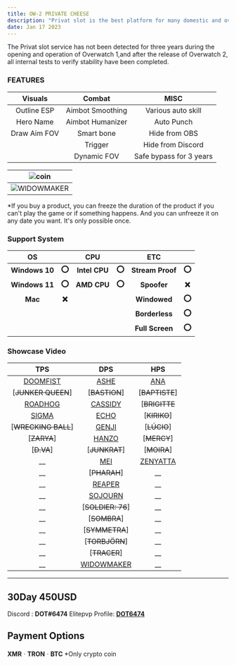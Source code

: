 ```yaml
---
title: OW-2 PRIVATE CHEESE
description: "Privat slot is the best platform for many domestic and overseas rankers, and the most secure of the OW-2 slots."
date: Jan 17 2023
---
```

The Privat slot service has not been detected for three years during the opening and operation of Overwatch 1,and after the release of Overwatch 2, all internal tests to verify stability have been completed.
### FEATURES
| **Visuals** 	| **Combat** 	| **MISC** 	|
|:---:	|:---:	|:---:	|
| Outline ESP 	| Aimbot Smoothing 	| Various auto skill 	|
| Hero Name 	| Aimbot Humanizer 	| Auto Punch 	|
| Draw Aim FOV 	| Smart bone 	| Hide from OBS 	|
|  	| Trigger 	| Hide from Discord 	|
|  	| Dynamic FOV 	| Safe bypass for 3 years 	|

| ![coin](https://media.giphy.com/media/l378B1B0BqDHJPmJG/giphy.gif) 	|
|:---:	|
| ![WIDOWMAKER](https://s9.gifyu.com/images/WIDOWMAKER.gif) 	|
*If you buy a product, you can freeze the duration of the product if you can't play the game or if something happens. And you can unfreeze it on any date you want. It's only possible once.
### Support System
| **OS** 	|  	| **CPU** 	|  	| **ETC** 	|  	|
|:---:	|:---:	|:---:	|:---:	|:---:	|:---:	|
| **Windows 10** 	| **⭕** 	| **Intel CPU** 	| **⭕** 	| **Stream Proof** 	| **⭕** 	|
| **Windows 11** 	| **⭕** 	| **AMD CPU** 	| **⭕** |  	**Spoofer**     | **❌** 	|
| **Mac** 	| **❌** 	|  	|  	| **Windowed** 	| **⭕**	|
|  	|  	|  	|  	| **Borderless** 	| **⭕**	|
|  	|  	|  	|  	| **Full Screen** 	| **⭕**	|
### Showcase Video 
| **TPS** 	| **DPS** 	| **HPS** 	|
|:---:	|:---:	|:---:	|
| [DOOMFIST](https://youtu.be/CPzPb6plbW0) 	| [ASHE](https://youtu.be/OPXEWYaC3xY) 	| [ANA](https://youtu.be/XjRUBfQ_Kdc) 	|
| [~~JUNKER QUEEN~~] 	| [~~BASTION~~] 	| [~~BAPTISTE~~] 	|
| [ROADHOG](https://youtu.be/-djuNiL2ytk) 	| [CASSIDY](https://youtu.be/lyXG_ovAois) 	| [~~BRIGITTE~~ 	|
| [SIGMA](https://youtu.be/PAs-9OKauHU) 	| [ECHO](https://youtu.be/gRBTfIGrTwQ) 	| [~~KIRIKO~~] 	|
| [~~WRECKING BALL~~] 	| [GENJI]() 	| [~~LÚCIO~~] 	|
| [~~ZARYA~~] 	| [HANZO](https://youtu.be/ClG-4afuoP4) 	| [~~MERCY~~] 	|
| [~~D.VA~~] 	| [~~JUNKRAT~~] 	| [~~MOIRA~~] 	|
| __ 	| [MEI](https://youtu.be/3dpTJjbkohE) 	| [ZENYATTA](https://youtu.be/fKux2QgRC_c) 	|
| __ 	| [~~PHARAH~~] 	| __ 	|
| __ 	| [REAPER](https://youtu.be/9n7-uf4nWDk) 	| __ 	|
| __ 	| [SOJOURN](https://youtu.be/g1HpVpK7J28) 	| __ 	|
| __ 	| [~~SOLDIER: 76~~] 	| __ 	|
| __ 	| [~~SOMBRA~~] 	| __ 	|
| __ 	| [~~SYMMETRA~~] 	| __ 	|
| __ 	| [~~TORBJÖRN~~] 	| __ 	|
| __ 	| [~~TRACER~~] 	| __ 	|
| __ 	| [WIDOWMAKER](https://youtu.be/NcNa1AUxhAU) 	| __ 	|
---
## 30Day 450USD 
Discord : **DOT#6474** Elitepvp Profile: [**DOT6474**](https://www.elitepvpers.com/forum/members/8505524-dot6474.html)
## Payment Options
**XMR**ㆍ**TRON**ㆍ**BTC** 	*Only crypto coin
